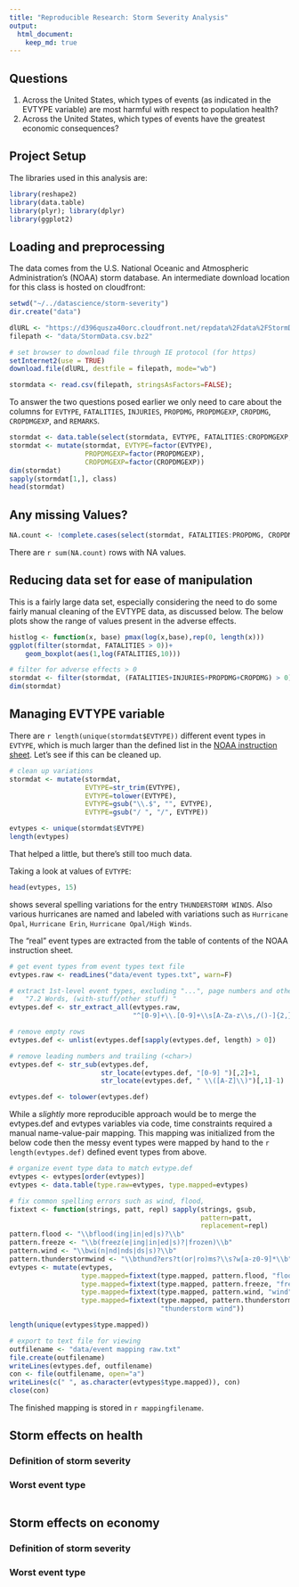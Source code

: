 ```yaml
---
title: "Reproducible Research: Storm Severity Analysis"
output: 
  html_document:
    keep_md: true
---
```


## Questions
1. Across the United States, which types of events (as indicated in the EVTYPE variable) are most harmful with respect to population health?
2. Across the United States, which types of events have the greatest economic consequences?

## Project Setup

The libraries used in this analysis are:
```r
library(reshape2)
library(data.table)
library(plyr); library(dplyr)
library(ggplot2)
```

## Loading and preprocessing

The data comes from the U.S. National Oceanic and Atmospheric Administration's (NOAA) storm database. An intermediate download location for this class is hosted on cloudfront:

```r
setwd("~/../datascience/storm-severity")
dir.create("data")

dlURL <- "https://d396qusza40orc.cloudfront.net/repdata%2Fdata%2FStormData.csv.bz2"
filepath <- "data/StormData.csv.bz2"

# set browser to download file through IE protocol (for https)
setInternet2(use = TRUE)
download.file(dlURL, destfile = filepath, mode="wb")
```

```r
stormdata <- read.csv(filepath, stringsAsFactors=FALSE);
```

To answer the two questions posed earlier we only need to care about the columns for `EVTYPE`, `FATALITIES`, `INJURIES`, `PROPDMG`, `PROPDMGEXP`, `CROPDMG`, `CROPDMGEXP`, and `REMARKS`. 
```r
stormdat <- data.table(select(stormdata, EVTYPE, FATALITIES:CROPDMGEXP, REMARKS))
stormdat <- mutate(stormdat, EVTYPE=factor(EVTYPE), 
                   PROPDMGEXP=factor(PROPDMGEXP), 
                   CROPDMGEXP=factor(CROPDMGEXP))
dim(stormdat)
sapply(stormdat[1,], class)
head(stormdat)
```

## Any missing Values? 
```r
NA.count <- !complete.cases(select(stormdat, FATALITIES:PROPDMG, CROPDMG))
```
There are `r sum(NA.count)` rows with NA values.

## Reducing data set for ease of manipulation
This is a fairly large data set, especially considering the need to do some fairly manual cleaning of the EVTYPE data, as discussed below. The below plots show the range of values present in the adverse effects. 

```r
histlog <- function(x, base) pmax(log(x,base),rep(0, length(x)))
ggplot(filter(stormdat, FATALITIES > 0))+
    geom_boxplot(aes(1,log(FATALITIES,10)))
```

```r
# filter for adverse effects > 0
stormdat <- filter(stormdat, (FATALITIES+INJURIES+PROPDMG+CROPDMG) > 0)
dim(stormdat)
```

## Managing EVTYPE variable
There are `r length(unique(stormdat$EVTYPE))` different event types in `EVTYPE`, which is much larger than the defined list in the [NOAA instruction sheet](https://d396qusza40orc.cloudfront.net/repdata%2Fpeer2_doc%2Fpd01016005curr.pdf). Let's see if this can be cleaned up. 

```r
# clean up variations
stormdat <- mutate(stormdat, 
                   EVTYPE=str_trim(EVTYPE),
                   EVTYPE=tolower(EVTYPE),
                   EVTYPE=gsub("\\.$", "", EVTYPE),
                   EVTYPE=gsub("/ ", "/", EVTYPE))

evtypes <- unique(stormdat$EVTYPE)
length(evtypes)
```
That helped a little, but there's still too much data.

Taking a look at values of `EVTYPE`:
```r
head(evtypes, 15)
```
shows several spelling variations for the entry `THUNDERSTORM WINDS`. Also various hurricanes are named and labeled with variations such as `Hurricane Opal`, `Hurricane Erin`, `Hurricane Opal/High Winds`. 

The "real" event types are extracted from the table of contents of the NOAA instruction sheet.
```r
# get event types from event types text file
evtypes.raw <- readLines("data/event types.txt", warn=F)

# extract 1st-level event types, excluding "...", page numbers and other data
#   "7.2 Words, (with-stuff/other stuff) "
evtypes.def <- str_extract_all(evtypes.raw, 
                               "^[0-9]+\\.[0-9]+\\s[A-Za-z\\s,/()-]{2,}")

# remove empty rows
evtypes.def <- unlist(evtypes.def[sapply(evtypes.def, length) > 0])

# remove leading numbers and trailing (<char>)
evtypes.def <- str_sub(evtypes.def, 
                       str_locate(evtypes.def, "[0-9] ")[,2]+1, 
                       str_locate(evtypes.def, " \\([A-Z]\\)")[,1]-1)

evtypes.def <- tolower(evtypes.def)
```

While a _slightly_ more reproducible approach would be to merge the evtypes.def and evtypes variables via code, time constraints required a manual name-value-pair mapping. This mapping was initialized from the below code then the messy event types were mapped by hand to the `r length(evtypes.def)` defined event types from above. 
```r

# organize event type data to match evtype.def
evtypes <- evtypes[order(evtypes)]
evtypes <- data.table(type.raw=evtypes, type.mapped=evtypes)

# fix common spelling errors such as wind, flood, 
fixtext <- function(strings, patt, repl) sapply(strings, gsub, 
                                                pattern=patt,
                                                replacement=repl)
pattern.flood <- "\\bflood(ing|in|ed|s)?\\b"
pattern.freeze <- "\\b(freez(e|ing|in|ed|s)?|frozen)\\b"
pattern.wind <- "\\bwi(n|nd|nds|ds|s)?\\b"
pattern.thunderstormwind <- "\\bthund?ers?t(or|ro)ms?\\s?w[a-z0-9]*\\b"
evtypes <- mutate(evtypes, 
                  type.mapped=fixtext(type.mapped, pattern.flood, "flood"),
                  type.mapped=fixtext(type.mapped, pattern.freeze, "freeze"),
                  type.mapped=fixtext(type.mapped, pattern.wind, "wind"),
                  type.mapped=fixtext(type.mapped, pattern.thunderstormwind, 
                                      "thunderstorm wind"))

length(unique(evtypes$type.mapped))

# export to text file for viewing
outfilename <- "data/event mapping raw.txt"
file.create(outfilename)
writeLines(evtypes.def, outfilename)
con <- file(outfilename, open="a")
writeLines(c(" ", as.character(evtypes$type.mapped)), con)
close(con)

```

The finished mapping is stored in `r mappingfilename`.

## Storm effects on health

### Definition of storm severity

### Worst event type
```r

```

## Storm effects on economy

### Definition of storm severity

### Worst event type